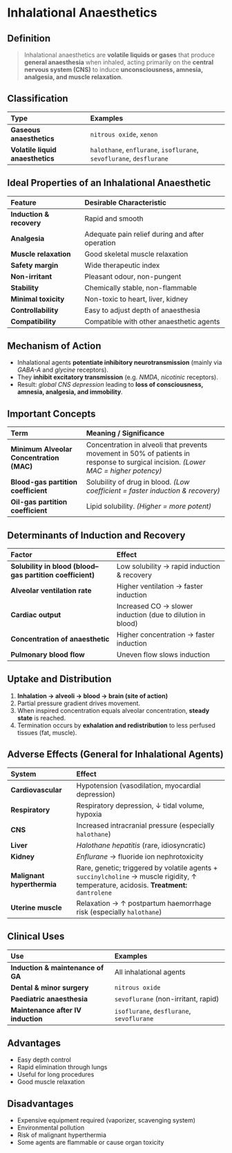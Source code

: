 # Inhalational Anaesthetics

## Definition

> Inhalational anaesthetics are **volatile liquids or gases** that produce **general anaesthesia** when inhaled, acting primarily on the **central nervous system (CNS)** to induce **unconsciousness, amnesia, analgesia, and muscle relaxation**.

## Classification

| Type                             | Examples                                                            |
| :------------------------------- | :------------------------------------------------------------------ |
| **Gaseous anaesthetics**         | `nitrous oxide`, `xenon`                                            |
| **Volatile liquid anaesthetics** | `halothane`, `enflurane`, `isoflurane`, `sevoflurane`, `desflurane` |

## Ideal Properties of an Inhalational Anaesthetic

| Feature                  | Desirable Characteristic                        |
| :----------------------- | :---------------------------------------------- |
| **Induction & recovery** | Rapid and smooth                                |
| **Analgesia**            | Adequate pain relief during and after operation |
| **Muscle relaxation**    | Good skeletal muscle relaxation                 |
| **Safety margin**        | Wide therapeutic index                          |
| **Non-irritant**         | Pleasant odour, non-pungent                     |
| **Stability**            | Chemically stable, non-flammable                |
| **Minimal toxicity**     | Non-toxic to heart, liver, kidney               |
| **Controllability**      | Easy to adjust depth of anaesthesia             |
| **Compatibility**        | Compatible with other anaesthetic agents        |

## Mechanism of Action

- Inhalational agents **potentiate inhibitory neurotransmission** (mainly via _GABA-A_ and _glycine_ receptors).
- They **inhibit excitatory transmission** (e.g. _NMDA_, _nicotinic_ receptors).
- Result: _global CNS depression_ leading to **loss of consciousness, amnesia, analgesia, and immobility**.

## Important Concepts

| Term                                     | Meaning / Significance                                                                                                              |
| :--------------------------------------- | :---------------------------------------------------------------------------------------------------------------------------------- |
| **Minimum Alveolar Concentration (MAC)** | Concentration in alveoli that prevents movement in 50% of patients in response to surgical incision. _(Lower MAC = higher potency)_ |
| **Blood-gas partition coefficient**      | Solubility of drug in blood. _(Low coefficient = faster induction & recovery)_                                                      |
| **Oil-gas partition coefficient**        | Lipid solubility. _(Higher = more potent)_                                                                                          |

## Determinants of Induction and Recovery

| Factor                                                    | Effect                                                     |
| :-------------------------------------------------------- | :--------------------------------------------------------- |
| **Solubility in blood (blood–gas partition coefficient)** | Low solubility → rapid induction & recovery                |
| **Alveolar ventilation rate**                             | Higher ventilation → faster induction                      |
| **Cardiac output**                                        | Increased CO → slower induction (due to dilution in blood) |
| **Concentration of anaesthetic**                          | Higher concentration → faster induction                    |
| **Pulmonary blood flow**                                  | Uneven flow slows induction                                |

## Uptake and Distribution

1. **Inhalation → alveoli → blood → brain (site of action)**
2. Partial pressure gradient drives movement.
3. When inspired concentration equals alveolar concentration, **steady state** is reached.
4. Termination occurs by **exhalation and redistribution** to less perfused tissues (fat, muscle).

## Adverse Effects (General for Inhalational Agents)

| System                     | Effect                                                                                                                                  |
| :------------------------- | :-------------------------------------------------------------------------------------------------------------------------------------- |
| **Cardiovascular**         | Hypotension (vasodilation, myocardial depression)                                                                                       |
| **Respiratory**            | Respiratory depression, ↓ tidal volume, hypoxia                                                                                         |
| **CNS**                    | Increased intracranial pressure (especially `halothane`)                                                                                |
| **Liver**                  | _Halothane hepatitis_ (rare, idiosyncratic)                                                                                             |
| **Kidney**                 | _Enflurane_ → fluoride ion nephrotoxicity                                                                                               |
| **Malignant hyperthermia** | Rare, genetic; triggered by volatile agents + `succinylcholine` → muscle rigidity, ↑ temperature, acidosis. **Treatment:** `dantrolene` |
| **Uterine muscle**         | Relaxation → ↑ postpartum haemorrhage risk (especially `halothane`)                                                                     |

## Clinical Uses

| Use                                | Examples                                  |
| :--------------------------------- | :---------------------------------------- |
| **Induction & maintenance of GA**  | All inhalational agents                   |
| **Dental & minor surgery**         | `nitrous oxide`                           |
| **Paediatric anaesthesia**         | `sevoflurane` (non-irritant, rapid)       |
| **Maintenance after IV induction** | `isoflurane`, `desflurane`, `sevoflurane` |

## Advantages

- Easy depth control
- Rapid elimination through lungs
- Useful for long procedures
- Good muscle relaxation

## Disadvantages

- Expensive equipment required (vaporizer, scavenging system)
- Environmental pollution
- Risk of malignant hyperthermia
- Some agents are flammable or cause organ toxicity
